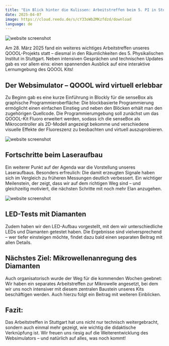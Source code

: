 ```yaml
---
title: "Ein Blick hinter die Kulissen: Arbeitstreffen beim 5. PI in Stuttgart"
date: 2025-04-07
image: https://cloud.reedu.de/s/cY33oWb2MKzfdzd/download
language: de
---
```


![website screenshot](https://cloud.reedu.de/s/cY33oWb2MKzfdzd/download)

Am 28. März 2025 fand ein weiteres wichtiges Arbeitstreffen unseres QOOOL-Projekts statt – diesmal in den Räumlichkeiten des 5. Physikalischen Institut in Stuttgart. Neben intensiven Gesprächen und technischen Updates gab es vor allem eins: einen spannenden Ausblick auf eine interaktive Lernumgebung des QOOOL Kits!

## Der Websimulator – QOOOL wird virtuell erlebbar

Zu Beginn gab es eine kurze Einführung in Blockly für die senseBox als graphische Programmieroberfläche: Die blockbasierte Programmierung ermöglicht einen einfachen Einstieg und neben den Blöcken erhält man den zugehörigen Quellcode. Die Programmierumgebung soll zunächst um das QOOOL-Kit Fluoro erweitert werden, sodass ich die senseBox als Mikrocontroller als 2D-Modell angezeigt bekomme und verschiedene visuelle Effekte der Fluoreszenz zu beobachten und virtuell auszuprobieren.

![website screenshot](https://cloud.reedu.de/s/QZbBoe4RJQ2xtye/download)

## Fortschritte beim Laseraufbau

Ein weiterer Punkt auf der Agenda war die Vorstellung unseres Laseraufbaus. Besonders erfreulich: Die damit erzeugten Signale haben sich im Vergleich zu früheren Messungen deutlich verbessert. Ein wichtiger Meilenstein, der zeigt, dass wir auf dem richtigen Weg sind – und gleichzeitig motiviert, die nächsten Schritte mit noch mehr Elan anzugehen.

![website screenshot](https://cloud.reedu.de/s/P38oZMCDa3xzw6g/download)

## LED-Tests mit Diamanten

Zudem haben wir den LED-Aufbau vorgestellt, mit dem wir unterschiedliche LEDs und Diamanten getestet haben. Die Ergebnisse sind vielversprechend – wer tiefer einsteigen möchte, findet dazu bald einen separaten Beitrag mit allen Details.

## Nächstes Ziel: Mikrowellenanregung des Diamanten

Auch organisatorisch wurde der Weg für die kommenden Wochen geebnet: Wir haben ein separates Arbeitstreffen zur Mikrowelle angesetzt, bei dem wir uns noch intensiver mit diesem zentralen Baustein unseres Kits beschäftigen werden. Auch hierzu folgt ein Beitrag mit weiteren Einblicken.

## Fazit:

Das Arbeitstreffen in Stuttgart hat uns nicht nur technisch weitergebracht, sondern auch einmal mehr gezeigt, wie wichtig die didaktische Verknüpfung ist. Wir freuen uns riesig auf die Weiterentwicklung des Websimulators – und natürlich auf alles, was noch kommt!
